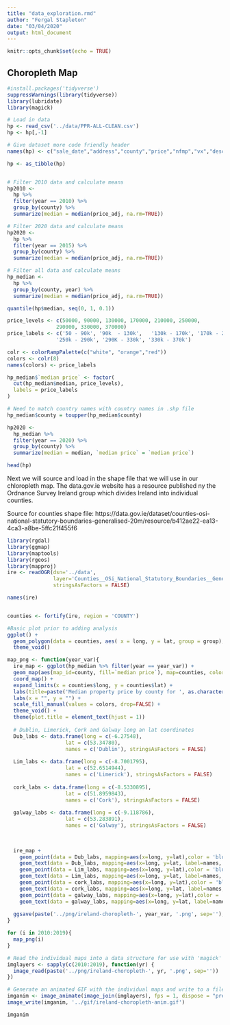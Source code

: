```yaml
---
title: "data_exploration.rmd"
author: "Fergal Stapleton"
date: "03/04/2020"
output: html_document
---
```

  
```r
knitr::opts_chunk$set(echo = TRUE)
```

## Choropleth Map

```r
#install.packages('tidyverse')
suppressWarnings(library(tidyverse))
library(lubridate)
library(magick)

# Load in data
hp <- read_csv('../data/PPR-ALL-CLEAN.csv')
hp <- hp[,-1] 

# Give dataset more code friendly header
names(hp) <- c("sale_date","address","county","price","nfmp","vx","desc","year","price_adj")

hp <- as_tibble(hp)


# Filter 2010 data and calculate means
hp2010 <-
  hp %>%
  filter(year == 2010) %>%
  group_by(county) %>%
  summarize(median = median(price_adj, na.rm=TRUE))

# Filter 2020 data and calculate means
hp2020 <-
  hp %>%
  filter(year == 2015) %>%
  group_by(county) %>%
  summarize(median = median(price_adj, na.rm=TRUE))

# Filter all data and calculate means
hp_median <-
  hp %>%
  group_by(county, year) %>%
  summarize(median = median(price_adj, na.rm=TRUE))

quantile(hp$median, seq(0, 1, 0.1))

price_levels <- c(50000, 90000, 130000, 170000, 210000, 250000,
                290000, 330000, 370000)
price_labels <- c('50 - 90k', '90k  - 130k',   '130k - 170k', '170k - 210k', '210k - 250k',
                '250k - 290k', '290K - 330k', '330k - 370k')

colr <- colorRampPalette(c("white", "orange","red"))
colors <- colr(8)
names(colors) <- price_labels

hp_median$`median price` <- factor(
  cut(hp_median$median, price_levels),
  labels = price_labels
)

# Need to match country names with country names in .shp file
hp_median$county = toupper(hp_median$county)

hp2020 <-
  hp_median %>%
  filter(year == 2020) %>%
  group_by(county) %>%
  summarize(median = median, `median price` = `median price`)

head(hp)
```

Next we will source and load in the shape file that we will use in our chloropleth map. The data.gov.ie website has a resource published ny the Ordnance Survey Ireland group which divides Ireland into individual counties.

Source for counties shape file:
https://data.gov.ie/dataset/counties-osi-national-statutory-boundaries-generalised-20m/resource/b412ae22-ea13-4ca3-a8be-5ffc21f455f6

```r
library(rgdal)
library(ggmap)
library(maptools)
library(rgeos)
library(mapproj)
ire <- readOGR(dsn='../data', 
               layer='Counties__OSi_National_Statutory_Boundaries__Generalised_20m',
               stringsAsFactors = FALSE)

names(ire)


counties <- fortify(ire, region = 'COUNTY')

#Basic plot prior to adding analysis
ggplot() +
  geom_polygon(data = counties, aes( x = long, y = lat, group = group), fill="Forest Green", color="Black") +
  theme_void() 

map_png <- function(year_var){
  ire_map <- ggplot(hp_median %>% filter(year == year_var)) +
  geom_map(aes(map_id=county, fill=`median price`), map=counties, color="grey") +
  coord_map() +
  expand_limits(x = counties$long, y = counties$lat) +
  labs(title=paste('Median property price by county for ', as.character(year_var), '', sep='')) +
  labs(x = "", y = "") +
  scale_fill_manual(values = colors, drop=FALSE) +
  theme_void() +
  theme(plot.title = element_text(hjust = 1))
  
  # Dublin, Limerick, Cork and Galway long an lat coordinates
  Dub_labs <- data.frame(long = c(-6.27548), 
                   lat = c(53.34780), 
                   names = c('Dublin'), stringsAsFactors = FALSE)
  
  Lim_labs <- data.frame(long = c(-8.7001795), 
                   lat = c(52.6514944), 
                   names = c('Limerick'), stringsAsFactors = FALSE)
  
  cork_labs <- data.frame(long = c(-8.5330895), 
                   lat = c(51.8959843), 
                   names = c('Cork'), stringsAsFactors = FALSE)
    
  galway_labs <- data.frame(long = c(-9.118786), 
                   lat = c(53.283891), 
                   names = c('Galway'), stringsAsFactors = FALSE)
  

  
  ire_map + 
    geom_point(data = Dub_labs, mapping=aes(x=long, y=lat),color = 'blue', alpha=0.5, size = 1) + 
    geom_text(data = Dub_labs, mapping=aes(x=long, y=lat, label=names, vjust = -0.5, hjust = "right"), size = 3) +
    geom_point(data = Lim_labs, mapping=aes(x=long, y=lat),color = 'blue', alpha=0.5, size = 1) + 
    geom_text(data = Lim_labs, mapping=aes(x=long, y=lat, label=names, vjust = "top", hjust = "left"), size = 3) +
    geom_point(data = cork_labs, mapping=aes(x=long, y=lat),color = 'blue', alpha=0.5, size = 1) + 
    geom_text(data = cork_labs, mapping=aes(x=long, y=lat, label=names, vjust = -0.5, hjust = "center"), size = 3) +
    geom_point(data = galway_labs, mapping=aes(x=long, y=lat),color = 'blue', alpha=0.5, size = 1) + 
    geom_text(data = galway_labs, mapping=aes(x=long, y=lat, label=names, vjust = -0.5, hjust = "center"), size = 3) +
  
  ggsave(paste('../png/ireland-choropleth-', year_var, '.png', sep=''), width = 4.5, height = 6, units = 'in', dpi=300, pointsize=14)
}

for (i in 2010:2019){
  map_png(i)
}

```

```r
# Read the individual maps into a data structure for use with 'magick'
imglayers <- sapply(c(2010:2019), function(yr) {
  image_read(paste('../png/ireland-choropleth-', yr, '.png', sep=''))
})

# Generate an animated GIF with the individual maps and write to a file
imganim <- image_animate(image_join(imglayers), fps = 1, dispose = "previous")
image_write(imganim, '../gif/ireland-choropleth-anim.gif')

imganim 
```